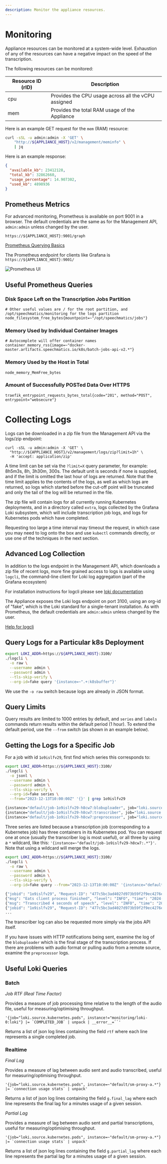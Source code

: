 ```yaml
---
description: Monitor the appliance resources.
---
```


# Monitoring

Appliance resources can be monitored at a system-wide level. Exhaustion of any of the resources can have a negative impact on the speed of the transcription.

The following resources can be monitored:

| Resource ID (rID) | Description                                         |
| ----------------- | --------------------------------------------------- |
| cpu               | Provides the CPU usage across all the vCPU assigned |
| mem               | Provides the total RAM usage of the Appliance       |

Here is an example GET request for the `mem` (RAM) resource:

```bash
curl -sSL -u admin:admin -X 'GET' \
    "http://${APPLIANCE_HOST}/v2/management/meminfo" \
    | jq
```

Here is an example response:

```json
{
  "available_kb": 23412128,
  "total_kb": 32862660,
  "usage_percentage": 14.907302,
  "used_kb": 4898936
}
```

## Prometheus Metrics

For advanced monitoring, Prometheus is available on port 9001 in a browser. The default credentials are the same as for the Management API, `admin:admin` unless changed by the user.

```
https://${APPLIANCE_HOST}:9001/graph
```

[Prometheus Querying Basics](https://prometheus.io/docs/prometheus/latest/querying/basics/)

The Prometheus endpoint for clients like Grafana is `https://${APPLIANCE_HOST}:9001/`

![Prometheus UI](/img/appliance-images/prometheus.png)

## Useful Prometheus Queries

### Disk Space Left on the Transcription Jobs Partition

```
# Other useful values are / for the root partition, and /opt/speechmatics/monitoring for the logs partition
node_filesystem_free_bytes{mountpoint=~"/opt/speechmatics/jobs"}
```

### Memory Used by Individual Container Images

```
# Autocomplete will offer container names
container_memory_rss{image=~"docker-master.artifacts.speechmatics.io/k8s/batch-jobs-api-v2.*"}
```

### Memory Used by the Host in Total

```
node_memory_MemFree_bytes
```

### Amount of Successfully POSTed Data Over HTTPS

```
traefik_entrypoint_requests_bytes_total{code="201", method="POST", entrypoint="websecure"}
```

# Collecting Logs

Logs can be downloaded in a zip file from the Management API via the logs/zip endpoint:

```
curl -sSL -u admin:admin -X 'GET' \
  "http://${APPLIANCE_HOST}/v2/management/logs/zip?limit=1h" \
  -H 'accept: application/zip'
```

A time limit can be set via the `?limit=X` query parameter, for example: 8h5m3s, 8h, 3h30m, 300s. The default unit is seconds if none is supplied, and if the limit is omitted the last hour of logs are returned. Note that the time limit applies to the contents of the logs, as well as which logs are returned, so logs which started before the cut-off point will be truncated and only the tail of the log will be returned in the file.

The zip file will contain logs for all currently running Kubernetes deployments, and in a directory called `extra`, logs collected by the Grafana Loki subsystem, which will include transcription job logs, and logs for Kubernetes pods which have completed.

Requesting too large a time interval may timeout the request, in which case you may need to log onto the box and use `kubectl` commands directly, or use one of the techniques in the next section.

## Advanced Log Collection

In addition to the logs endpoint in the Management API, which downloads a zip file of recent logs, more fine grained access to logs is available using `logcli`, the command-line client for Loki log aggregation (part of the Grafana ecosystem)

For installation instructions for logcli please see [loki documentation](https://grafana.com/docs/loki/latest/query/logcli/getting-started/)

The Appliance exposes the Loki logs endpoint on port 3100, using an org-id of "fake", which is the Loki standard for a single-tenant installation. As with Prometheus, the default credentials are `admin:admin` unless changed by the user.

[Help for logcli](/deployments/virtual-appliance/administration/logcli-help)

## Query Logs for a Particular k8s Deployment

```bash
export LOKI_ADDR=https://${APPLIANCE_HOST}:3100/
./logcli \
  -o raw \
  --username admin \
  --password admin \
  --tls-skip-verify \
  --org-id=fake query '{instance=~".+:k8sbuffer"}'
```

We use the `-o raw` switch because logs are already in JSON format.

## Query Limits

Query results are limited to 1000 entries by default, and `series` and `labels` commands return results within the default period (1 hour). To extend the default period, use the `--from` switch (as shown in an example below).

## Getting the Logs for a Specific Job

For a job with id `1o9islfv29`, first find which series this corresponds to:

```bash
export LOKI_ADDR=https://${APPLIANCE_HOST}:3100/
./logcli \
  -o jsonl \
  --username admin \
  --password admin \
  --tls-skip-verify \
  --org-id=fake series \
  --from="2023-12-13T10:00:00Z" '{}' | grep 1o9islfv29

{instance="default/job-1o9islfv29-h8cw7:blobuploader", job="loki.source.kubernetes.pods"}
{instance="default/job-1o9islfv29-h8cw7:transcriber", job="loki.source.kubernetes.pods"}
{instance="default/job-1o9islfv29-h8cw7:preprocessor", job="loki.source.kubernetes.pods"}

```

Three series are listed because a transcription job (corresponding to a Kubernetes job) has three containers in its Kubernetes pod. You can request one at once (usually the transcriber log is most useful), or all three by using a `*` wildcard, like this: `'{instance=~"default/job-1o9islfv29-h8cw7:.*"}'`. Note that using a wildcard will merge the logs.

```bash
export LOKI_ADDR=https://${APPLIANCE_HOST}:3100/
./logcli \
  -o raw \
  --username admin \
  --password admin \
  --tls-skip-verify \
  --org-id=fake query --from="2023-12-13T10:00:00Z" '{instance="default/job-1o9islfv29-h8cw7:transcriber"}'

{"jobid": "1o9islfv29", "Request-ID": "477c5bc3ad4027d973b59f2f9ec4276e", "msg": "Shutdown complete", "level": "INFO", "time": "2024-01-05T11:33:19.733285"}
{"msg": "Eats client process finished", "level": "INFO", "time": "2024-01-05T11:33:19.717805"}
{"msg": "Transcribed 4 seconds of speech", "level": "INFO", "time": "2024-01-05T11:33:19.503377"}
{"jobid": "1o9islfv29", "Request-ID": "477c5bc3ad4027d973b59f2f9ec4276e", "msg": "RTF: 3.291123", "level": "INFO", "time": "2024-01-05T11:33:19.502920"}
...
```

The transcriber log can also be requested more simply via the jobs API itself.

If you have issues with HTTP notifications being sent, examine the log of the `blobuploader` which is the final stage of the transcription process. If there are problems with audio format or pulling audio from a remote source, examine the `preprocessor` logs.

## Useful Loki Queries

### Batch

*Job RTF (Real Time Factor)*

Provides a measure of job processing time relative to the length of the audio file, useful for measuring/optimising throughput.

```'{job="loki.source.kubernetes.pods", instance!="monitoring/loki-0:loki"} |= `COMPLETED_JOB` | unpack | __error__=``'```

Returns a list of json log lines containing the field `rtf` where each line represents a single completed job.

### Realtime

*Final Lag*

Provides a measure of lag between audio sent and audio transcribed, useful for measuring/optimising throughput.

```'{job="loki.source.kubernetes.pods", instance=~"default/sm-proxy-a.*"} |= `connection usage stats` | unpack'```

Returns a list of json log lines containing the field `g.final_lag` where each line represents the final lag for a minutes usage of a given session.

*Partial Lag*

Provides a measure of lag between audio sent and partial transcriptions, useful for measuring/optimising throughput.

```'{job="loki.source.kubernetes.pods", instance=~"default/sm-proxy-a.*"} |= `connection usage stats` | unpack'```

Returns a list of json log lines containing the field `g.partial_lag` where each line represents the partial lag for a minutes usage of a given session.

